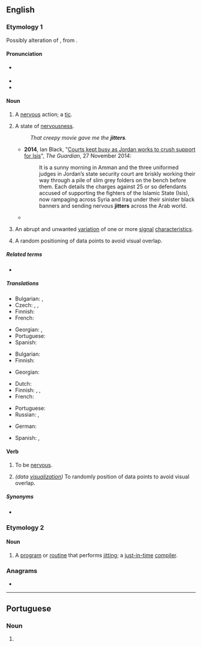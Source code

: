 ==English==

===Etymology 1===
Possibly alteration of {{m|en|chitter||tremble, shiver}}, from {{inh|en|enm|chittern||to twitter, chatter}}.
<!--SOED-->

====Pronunciation====
* {{a|UK}} {{IPA|en|/ˈdʒɪt.ə(ɹ)/}}
* {{rhymes|en|ɪtə(r)}}
* {{audio|en|en-uk-jitter.ogg|Audio (UK)}}

====Noun====
{{en-noun|~}}

# A [[nervous]] action; a [[tic]].
# {{lb|en|chiefly|in the plural|often with "the"}} A state of [[nervousness]].
#: ''That creepy movie gave me the '''jitters'''.''
#* '''2014''', Ian Black, "[http://www.theguardian.com/world/2014/nov/27/-sp-courts-jordan-crush-support-isis Courts kept busy as Jordan works to crush support for Isis]", ''The Guardian'', 27 November 2014:
#*: It is a sunny morning in Amman and the three uniformed judges in Jordan’s state security court are briskly working their way through a pile of slim grey folders on the bench before them. Each details the charges against 25 or so defendants accused of supporting the fighters of the Islamic State (Isis), now rampaging across Syria and Iraq under their sinister black banners and sending nervous '''jitters''' across the Arab world.
#* {{quote-journal
|en
|date=December 29, 2010
|author=Chris Whyatt
|title=Chelsea 1 - 0 Bolton
|work=BBC
|url=http://news.bbc.co.uk/sport1/hi/football/eng_prem/9309542.stm
|page=
|passage=But Bolton deserve real credit, seeking to take advantage of their '''jitters''' at every opportunity in typically determined fashion.}}
# {{lb|en|telecommunications}} An abrupt and unwanted [[variation]] of one or more [[signal]] [[characteristics]].
# {{lb|en|data visualization}} A random positioning of data points to avoid visual overlap.

=====Related terms=====
* {{l|en|jitterbug}}

=====Translations=====
{{trans-top|nervous action; a tic}}
* Bulgarian: {{t+|bg|треперене|n}}, {{t|bg|тик|m}}
* Czech: {{t|cs|třas|m}}, {{t|cs|třes|m}}, {{t|cs|chvění|n}}
* Finnish: {{t|fi|nykiminen}}
* French: {{t|fr|tic nerveux|m}}
{{trans-mid}}
* Georgian: {{t|ka|ნერვული აღგზნება}}, {{t|ka|ნერვული შეტოკება}}
* Portuguese: {{t|pt|tique nervoso|m}}
* Spanish: {{t|es|tic nervioso|m}}
{{trans-bottom}}

{{trans-top|state of nervousness; the jitters}}
* Bulgarian: {{t+|bg|нервност|f}}
* Finnish: {{t+|fi|jännitys}}
{{trans-mid}}
* Georgian: {{t|ka|ნერვიულობა}}
{{trans-bottom}}

{{trans-top|telecommunications: abrupt and unwanted variation of signal characteristics}}
* Dutch: {{t+|nl|interferentie}}
* Finnish: {{t+|fi|värinä}}, {{t+|fi|huojunta}}, {{t+|fi|jitter}}
* French: {{t+|fr|gigue|f}}
{{trans-mid}}
* Portuguese: {{t+|pt|jitter|m}}
* Russian: {{t+|ru|дрожание|n}}, {{t+|ru|джиттер|m}}
{{trans-bottom}}

{{checktrans-top}}
* German: {{qualifier|2}} {{t-check|de|Zittern}}
{{trans-mid}}
* Spanish: {{t+check|es|temblores}}, {{qualifier|2}} {{t+check|es|escalofríos}}
{{trans-bottom}}

====Verb====
{{en-verb}}

# {{lb|en|intransitive}} To be [[nervous]].
# ''(data [[visualization]])'' To randomly position of data points to avoid visual overlap.

=====Synonyms=====
* {{l|en|fidget}}

===Etymology 2===
{{suffix|en|jit|er|id2=agent noun}}

====Noun====
{{en-noun}}

# {{lb|en|computing}} A [[program]] or [[routine]] that performs [[jit]]ting; a [[just-in-time]] [[compiler]].

===Anagrams===
* {{anagrams|en|a=eijrtt|trijet}}

----

==Portuguese==

===Noun===
{{pt-noun|m|-}}

# {{lb|pt|telecommunications}} {{l|en|jitter}} {{gloss|abrupt and unwanted variation of signal characteristics}}